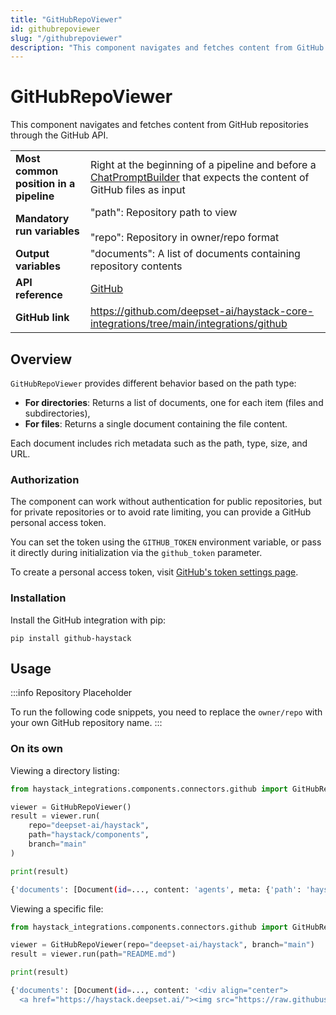 ```yaml
---
title: "GitHubRepoViewer"
id: githubrepoviewer
slug: "/githubrepoviewer"
description: "This component navigates and fetches content from GitHub repositories through the GitHub API."
---
```


# GitHubRepoViewer

This component navigates and fetches content from GitHub repositories through the GitHub API.

|  |  |
| --- | --- |
| **Most common position in a pipeline** | Right at the beginning of a pipeline and before a [ChatPromptBuilder](../../../docs/pipeline-components/builders/chatpromptbuilder.mdx) that expects the content of GitHub files as input |
| **Mandatory run variables** | "path": Repository path to view  <br /> <br />"repo": Repository in owner/repo format |
| **Output variables** | "documents": A list of documents containing repository contents |
| **API reference** | [GitHub](/reference/integrations-hanlp) |
| **GitHub link** | https://github.com/deepset-ai/haystack-core-integrations/tree/main/integrations/github |

## Overview

`GitHubRepoViewer` provides different behavior based on the path type:

- **For directories**: Returns a list of documents, one for each item (files and subdirectories),
- **For files**: Returns a single document containing the file content.

Each document includes rich metadata such as the path, type, size, and URL.

### Authorization

The component can work without authentication for public repositories, but for private repositories or to avoid rate limiting, you can provide a GitHub personal access token.

You can set the token using the `GITHUB_TOKEN` environment variable, or pass it directly during initialization via the `github_token` parameter.

To create a personal access token, visit [GitHub's token settings page](https://github.com/settings/tokens).

### Installation

Install the GitHub integration with pip:

```shell
pip install github-haystack
```

## Usage

:::info
Repository Placeholder

To run the following code snippets, you need to replace the `owner/repo` with your own GitHub repository name.
:::

### On its own

Viewing a directory listing:

```python
from haystack_integrations.components.connectors.github import GitHubRepoViewer

viewer = GitHubRepoViewer()
result = viewer.run(
    repo="deepset-ai/haystack",
    path="haystack/components",
    branch="main"
)

print(result)
```

```bash
{'documents': [Document(id=..., content: 'agents', meta: {'path': 'haystack/components/agents', 'type': 'dir', 'size': 0, 'url': 'https://github.com/deepset-ai/haystack/tree/main/haystack/components/agents'}), ...]}
```

Viewing a specific file:

```python
from haystack_integrations.components.connectors.github import GitHubRepoViewer

viewer = GitHubRepoViewer(repo="deepset-ai/haystack", branch="main")
result = viewer.run(path="README.md")

print(result)
```

```bash
{'documents': [Document(id=..., content: '<div align="center">
  <a href="https://haystack.deepset.ai/"><img src="https://raw.githubuserconten...', meta: {'path': 'README.md', 'type': 'file_content', 'size': 11979, 'url': 'https://github.com/deepset-ai/haystack/blob/main/README.md'})]}
```